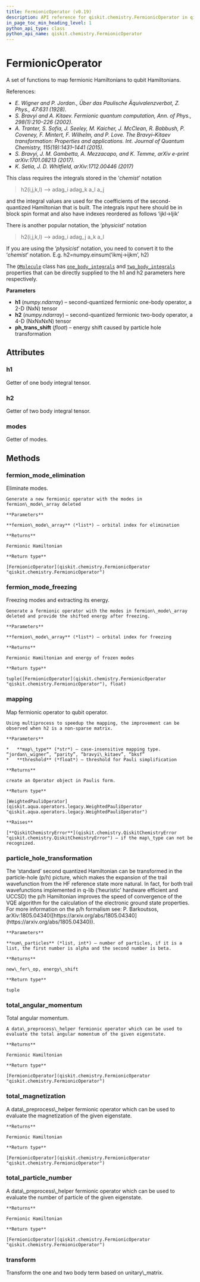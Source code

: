 ```yaml
---
title: FermionicOperator (v0.19)
description: API reference for qiskit.chemistry.FermionicOperator in qiskit v0.19
in_page_toc_min_heading_level: 1
python_api_type: class
python_api_name: qiskit.chemistry.FermionicOperator
---
```


# FermionicOperator

<Class id="qiskit.chemistry.FermionicOperator" isDedicatedPage={true} github="https://github.com/qiskit-community/qiskit-aqua/tree/stable/0.7/qiskit/chemistry/fermionic_operator.py" signature="FermionicOperator(h1, h2=None, ph_trans_shift=None)" modifiers="class">
  A set of functions to map fermionic Hamiltonians to qubit Hamiltonians.

  References:

  *   *E. Wigner and P. Jordan., Über das Paulische Äquivalenzverbot, Z. Phys., 47:631 (1928).*
  *   *S. Bravyi and A. Kitaev. Fermionic quantum computation, Ann. of Phys., 298(1):210–226 (2002).*
  *   *A. Tranter, S. Sofia, J. Seeley, M. Kaicher, J. McClean, R. Babbush, P. Coveney, F. Mintert, F. Wilhelm, and P. Love. The Bravyi–Kitaev transformation: Properties and applications. Int. Journal of Quantum Chemistry, 115(19):1431–1441 (2015).*
  *   *S. Bravyi, J. M. Gambetta, A. Mezzacapo, and K. Temme, arXiv e-print arXiv:1701.08213 (2017).*
  *   *K. Setia, J. D. Whitfield, arXiv:1712.00446 (2017)*

  This class requires the integrals stored in the ‘*chemist*’ notation

  > h2(i,j,k,l) –> adag\_i adag\_k a\_l a\_j

  and the integral values are used for the coefficients of the second-quantized Hamiltonian that is built. The integrals input here should be in block spin format and also have indexes reordered as follows ‘ijkl->ljik’

  There is another popular notation, the ‘*physicist*’ notation

  > h2(i,j,k,l) –> adag\_i adag\_j a\_k a\_l

  If you are using the ‘*physicist*’ notation, you need to convert it to the ‘*chemist*’ notation. E.g. h2=numpy.einsum(‘ikmj->ijkm’, h2)

  The [`QMolecule`](qiskit.chemistry.QMolecule "qiskit.chemistry.QMolecule") class has [`one_body_integrals`](qiskit.chemistry.QMolecule#one_body_integrals "qiskit.chemistry.QMolecule.one_body_integrals") and [`two_body_integrals`](qiskit.chemistry.QMolecule#two_body_integrals "qiskit.chemistry.QMolecule.two_body_integrals") properties that can be directly supplied to the h1 and h2 parameters here respectively.

  **Parameters**

  *   **h1** (*numpy.ndarray*) – second-quantized fermionic one-body operator, a 2-D (NxN) tensor
  *   **h2** (*numpy.ndarray*) – second-quantized fermionic two-body operator, a 4-D (NxNxNxN) tensor
  *   **ph\_trans\_shift** (*float*) – energy shift caused by particle hole transformation

  ## Attributes

  <span id="fermionicoperator-h1" />

  ### h1

  <Attribute id="qiskit.chemistry.FermionicOperator.h1">
    Getter of one body integral tensor.
  </Attribute>

  <span id="fermionicoperator-h2" />

  ### h2

  <Attribute id="qiskit.chemistry.FermionicOperator.h2">
    Getter of two body integral tensor.
  </Attribute>

  <span id="fermionicoperator-modes" />

  ### modes

  <Attribute id="qiskit.chemistry.FermionicOperator.modes">
    Getter of modes.
  </Attribute>

  ## Methods

  <span id="fermionicoperator-fermion-mode-elimination" />

  ### fermion\_mode\_elimination

  <Function id="qiskit.chemistry.FermionicOperator.fermion_mode_elimination" signature="FermionicOperator.fermion_mode_elimination(fermion_mode_array)">
    Eliminate modes.

    Generate a new fermionic operator with the modes in fermion\_mode\_array deleted

    **Parameters**

    **fermion\_mode\_array** (*list*) – orbital index for elimination

    **Returns**

    Fermionic Hamiltonian

    **Return type**

    [FermionicOperator](qiskit.chemistry.FermionicOperator "qiskit.chemistry.FermionicOperator")
  </Function>

  <span id="fermionicoperator-fermion-mode-freezing" />

  ### fermion\_mode\_freezing

  <Function id="qiskit.chemistry.FermionicOperator.fermion_mode_freezing" signature="FermionicOperator.fermion_mode_freezing(fermion_mode_array)">
    Freezing modes and extracting its energy.

    Generate a fermionic operator with the modes in fermion\_mode\_array deleted and provide the shifted energy after freezing.

    **Parameters**

    **fermion\_mode\_array** (*list*) – orbital index for freezing

    **Returns**

    Fermionic Hamiltonian and energy of frozen modes

    **Return type**

    tuple([FermionicOperator](qiskit.chemistry.FermionicOperator "qiskit.chemistry.FermionicOperator"), float)
  </Function>

  <span id="fermionicoperator-mapping" />

  ### mapping

  <Function id="qiskit.chemistry.FermionicOperator.mapping" signature="FermionicOperator.mapping(map_type, threshold=1e-08)">
    Map fermionic operator to qubit operator.

    Using multiprocess to speedup the mapping, the improvement can be observed when h2 is a non-sparse matrix.

    **Parameters**

    *   **map\_type** (*str*) – case-insensitive mapping type. “jordan\_wigner”, “parity”, “bravyi\_kitaev”, “bksf”
    *   **threshold** (*float*) – threshold for Pauli simplification

    **Returns**

    create an Operator object in Paulis form.

    **Return type**

    [WeightedPauliOperator](qiskit.aqua.operators.legacy.WeightedPauliOperator "qiskit.aqua.operators.legacy.WeightedPauliOperator")

    **Raises**

    [**QiskitChemistryError**](qiskit.chemistry.QiskitChemistryError "qiskit.chemistry.QiskitChemistryError") – if the map\_type can not be recognized.
  </Function>

  <span id="fermionicoperator-particle-hole-transformation" />

  ### particle\_hole\_transformation

  <Function id="qiskit.chemistry.FermionicOperator.particle_hole_transformation" signature="FermionicOperator.particle_hole_transformation(num_particles)">
    The ‘standard’ second quantized Hamiltonian can be transformed in the particle-hole (p/h) picture, which makes the expansion of the trail wavefunction from the HF reference state more natural. In fact, for both trail wavefunctions implemented in q-lib (‘heuristic’ hardware efficient and UCCSD) the p/h Hamiltonian improves the speed of convergence of the VQE algorithm for the calculation of the electronic ground state properties. For more information on the p/h formalism see: P. Barkoutsos, arXiv:1805.04340([https://arxiv.org/abs/1805.04340](https://arxiv.org/abs/1805.04340)).

    **Parameters**

    **num\_particles** (*list, int*) – number of particles, if it is a list, the first number is alpha and the second number is beta.

    **Returns**

    new\_fer\_op, energy\_shift

    **Return type**

    tuple
  </Function>

  <span id="fermionicoperator-total-angular-momentum" />

  ### total\_angular\_momentum

  <Function id="qiskit.chemistry.FermionicOperator.total_angular_momentum" signature="FermionicOperator.total_angular_momentum()">
    Total angular momentum.

    A data\_preprocess\_helper fermionic operator which can be used to evaluate the total angular momentum of the given eigenstate.

    **Returns**

    Fermionic Hamiltonian

    **Return type**

    [FermionicOperator](qiskit.chemistry.FermionicOperator "qiskit.chemistry.FermionicOperator")
  </Function>

  <span id="fermionicoperator-total-magnetization" />

  ### total\_magnetization

  <Function id="qiskit.chemistry.FermionicOperator.total_magnetization" signature="FermionicOperator.total_magnetization()">
    A data\_preprocess\_helper fermionic operator which can be used to evaluate the magnetization of the given eigenstate.

    **Returns**

    Fermionic Hamiltonian

    **Return type**

    [FermionicOperator](qiskit.chemistry.FermionicOperator "qiskit.chemistry.FermionicOperator")
  </Function>

  <span id="fermionicoperator-total-particle-number" />

  ### total\_particle\_number

  <Function id="qiskit.chemistry.FermionicOperator.total_particle_number" signature="FermionicOperator.total_particle_number()">
    A data\_preprocess\_helper fermionic operator which can be used to evaluate the number of particle of the given eigenstate.

    **Returns**

    Fermionic Hamiltonian

    **Return type**

    [FermionicOperator](qiskit.chemistry.FermionicOperator "qiskit.chemistry.FermionicOperator")
  </Function>

  <span id="fermionicoperator-transform" />

  ### transform

  <Function id="qiskit.chemistry.FermionicOperator.transform" signature="FermionicOperator.transform(unitary_matrix)">
    Transform the one and two body term based on unitary\_matrix.
  </Function>
</Class>

